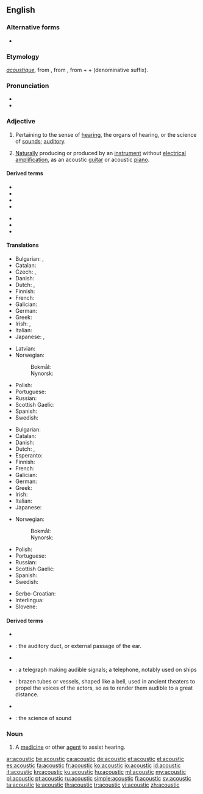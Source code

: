 ==English==

===Alternative forms===
* {{l|en|acoustick}} {{qualifier|obsolete}}

===Etymology===
{{etyl|fr|en}} ''[[acoustique]]'', from {{der|en|grc|ἀκουστικός||auditory}}, from {{der|en|ine-pro|*h₂ḱh₂owsyéti||to be sharp-eared}}, from {{m|ine-pro|*h₂eḱ-||sharp}} + {{m|ine-pro|*h₂ows-||ear}} + {{m|ine-pro|*yé-}} (denominative suffix).

===Pronunciation===
* {{IPA|/əˈkuːstɪk/|lang=en}}
* {{audio|En-us-acoustic.ogg|Audio (US)|lang=en}}

===Adjective===
{{en-adj|-}}

# Pertaining to the sense of [[hearing]], the organs of hearing, or the science of [[sounds]]; [[auditory]].
# {{lb|en|music}} [[naturally|Naturally]] producing or produced by an [[instrument]] without [[electrical]] [[amplification]], as an acoustic [[guitar]] or acoustic [[piano]].

====Derived terms====
{{der-top}}
* {{l|en|acoustic bass guitar}}
* {{l|en|acoustic bassist}}
* {{l|en|acoustic guitar}}
* {{l|en|acoustic guitarist}}
{{der-mid}}
* {{l|en|acoustic-electric}}
* {{l|en|acoustically}}
* {{l|en|semi-acoustic}}
{{der-bottom}}

====Translations====
{{trans-top|pertaining to hearing or the science of sounds}}
* Bulgarian: {{t|bg|слухов}}, {{t|bg|акустичен}}
* Catalan: {{t|ca|acústic}}
* Czech: {{t|cs|akustický}}, {{t+|cs|zvukový}}
* Danish: {{t|da|akustisk}}
* Dutch: {{t+|nl|akoestisch}}, {{t+|nl|akoestische}}
* Finnish: {{t|fi|akustinen}}
* French: {{t+|fr|acoustique}}
* Galician: {{t|gl|acústico}}
* German: {{t+|de|akustisch}}
* Greek: {{t+|el|ακουστικός}}
* Irish: {{t|ga|fuaimiúil}}, {{t+|ga|fuaime}}
* Italian: {{t+|it|acustico}}
* Japanese: {{t|ja|音の|tr=oto-no}}, {{t|ja|音響の|tr=onkyō-no}}
{{trans-mid}}
* Latvian: {{t|lv|akustisks}}
* Norwegian:
*: Bokmål: {{t+|no|akustisk}}
*: Nynorsk: {{t+|no|akustisk}}
* Polish: {{t+|pl|akustyczny}}
* Portuguese: {{t+|pt|acústico}}
* Russian: {{t+|ru|акусти́ческий}}
* Scottish Gaelic: {{t|gd|fuaimearra}}
* Spanish: {{t+|es|acústico}}
* Swedish: {{t+|sv|akustisk}}
{{trans-bottom}}

{{trans-top|producing or produced without electrical amplification}}
* Bulgarian: {{t|bg|акустичен}}
* Catalan: {{t|ca|acústic}}
* Danish: {{t|da|akustisk}}
* Dutch: {{t+|nl|akoestisch}}, {{t+|nl|akoestische}}
* Esperanto: {{t|eo|akustika}}
* Finnish: {{t|fi|akustinen}}
* French: {{t+|fr|acoustique}}
* Galician: {{t|gl|acústico}}
* German: {{t+|de|akustisch}}
* Greek: {{t+|el|ακουστικός}}
* Irish: {{t|ga|fuaimiúil}}
* Italian: {{t+|it|acustico}}
* Japanese: {{t|ja|アコースティック|tr=akōsutikku}}
{{trans-mid}}
* Norwegian:
*: Bokmål: {{t+|no|akustisk}}
*: Nynorsk: {{t+|no|akustisk}}
* Polish: {{t+|pl|akustyczny}}
* Portuguese: {{t+|pt|acústico}}
* Russian: {{t+|ru|акусти́ческий}}
* Scottish Gaelic: {{t|gd|fuaimearra}}
* Spanish: {{t+|es|acústico}}
* Swedish: {{t+|sv|akustisk}}
{{trans-bottom}}

{{checktrans-top}}
* Serbo-Croatian: {{t+check|sh|akustičan}}
* Interlingua: {{t-check|ia|acustic}}
* Slovene: {{t-check|sl|akustičen}}
{{trans-bottom}}

====Derived terms====
{{der-top}}
* {{l|en|acoustic bass guitar}}
* {{l|en|acoustic duct}}: the auditory duct, or external passage of the ear.
* {{l|en|acoustic guitar}}
* {{l|en|acoustic telegraph}}: a telegraph making audible signals; a telephone, notably used on ships
{{der-mid}}
* {{l|en|acoustic vessels}}: brazen tubes or vessels, shaped like a bell, used in ancient theaters to propel the voices of the actors, so as to render them audible to a great distance.
* {{l|en|acoustic-electric}}
* {{l|en|acoustics}}: the science of sound
{{der-bottom}}

===Noun===
{{en-noun}}

# {{lb|en|medicine}} A [[medicine]] or other [[agent]] to assist hearing.

[[ar:acoustic]]
[[be:acoustic]]
[[ca:acoustic]]
[[de:acoustic]]
[[et:acoustic]]
[[el:acoustic]]
[[es:acoustic]]
[[fa:acoustic]]
[[fr:acoustic]]
[[ko:acoustic]]
[[io:acoustic]]
[[id:acoustic]]
[[it:acoustic]]
[[kn:acoustic]]
[[ku:acoustic]]
[[hu:acoustic]]
[[ml:acoustic]]
[[my:acoustic]]
[[pl:acoustic]]
[[pt:acoustic]]
[[ru:acoustic]]
[[simple:acoustic]]
[[fi:acoustic]]
[[sv:acoustic]]
[[ta:acoustic]]
[[te:acoustic]]
[[th:acoustic]]
[[tr:acoustic]]
[[vi:acoustic]]
[[zh:acoustic]]
